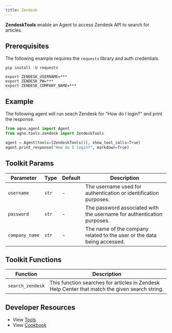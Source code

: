 ```yaml
---
title: Zendesk
---
```


**ZendeskTools** enable an Agent to access Zendesk API to search for articles.

## Prerequisites

The following example requires the `requests` library and auth credentials.

```shell
pip install -U requests
```

```shell
export ZENDESK_USERNAME=***
export ZENDESK_PW=***
export ZENDESK_COMPANY_NAME=***
```

## Example

The following agent will run seach Zendesk for "How do I login?" and print the response.

```python cookbook/agent_concepts/tools/zendesk_tools.py
from agno.agent import Agent
from agno.tools.zendesk import ZendeskTools

agent = Agent(tools=[ZendeskTools()], show_tool_calls=True)
agent.print_response("How do I login?", markdown=True)
```

## Toolkit Params

| Parameter      | Type  | Default | Description                                                             |
| -------------- | ----- | ------- | ----------------------------------------------------------------------- |
| `username`     | `str` | -       | The username used for authentication or identification purposes.        |
| `password`     | `str` | -       | The password associated with the username for authentication purposes.  |
| `company_name` | `str` | -       | The name of the company related to the user or the data being accessed. |

## Toolkit Functions

| Function         | Description                                                                                    |
| ---------------- | ---------------------------------------------------------------------------------------------- |
| `search_zendesk` | This function searches for articles in Zendesk Help Center that match the given search string. |

## Developer Resources

- View [Tools](https://github.com/phidatahq/agno/blob/main/libs/agno/agno/tools/zendesk_tools.py)
- View [Cookbook](https://github.com/phidatahq/agno/blob/main/cookbook/agent_concepts/tools/zendesk_tools.py)
